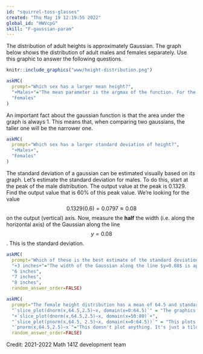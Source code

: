 ```yaml
---
id: "squirrel-toss-glasses"
created: "Thu May 19 12:19:55 2022"
global_id: "HWVcpG"
skill: "F-gaussian-param"
---
```


The distribution of adult heights is approximately Gaussian. The graph below shows the distribution of adult males and females separately. Use this graphic to answer the following questions.

```r
knitr::include_graphics("www/height-distribution.png")
```

```r
askMC(
  prompt="Which sex has a larger mean height?",
  "+Males+"="The mean parameter is the argmax of the function. For the blue curve, this is at 70 inches. For the red curve, at 65.5 inches.",
  "Females"
)
```

An important fact about the gaussian function is that the area under the graph is always 1. This means that, when comparing two gaussians, the taller one will be the narrower one.


```r
askMC(
  prompt="Which sex has a larger standard deviation of height?",
  "+Males+",
  "Females"
)
```

The standard deviation of a gaussian can be estimated visually based on its graph. Let's estimate the standard deviation for males. To do this, start at the peak of the male distribution. The output value at the peak is $0.1329$. Find the output value that is 60% of this peak value. We're looking for the value 
$$0.1329(0.6)=0.0797\approx0.08$$
on the output (vertical) axis. Now, measure the **half** the width (i.e. along the horizontal axis) of the Gaussian along the line $$y=0.08$$. This is the standard deviation.

```r
askMC(
  prompt="Which of these is the best estimate of the standard deviation of the distribution of heights for males?",
  "+3 inches+"="The width of the Gaussian along the line $y=0.08$ is approximately $6$. The total width is the distance along the line $y=0.08$ (because that's 60% of 0.1329) from 67 inches to 73 inches (that's 6 inches). So the half-width is $3$.",
  "6 inches",
  "7 inches",
  "8 inches",
  random_answer_order=FALSE)
```

```r
askMC(
  prompt="The female height distribution has a mean of 64.5 and standard deviation of 2.5. Which R command can we use to plot the Gaussian for females?",
  "`slice_plot(dnorm(x,64.5,2.5)~x, domain(x=0:64.5)`" = "The graphics domain has been set too narrowly to display the whole gaussian.",
  "+`slice_plot(dnorm(x,64.5,2.5)~x, domain(x=50:80)`+",
  "`slice_plot(pnorm(x,64.5, 2.5)~x, domain(x=0:64.5))`" = "This plots a sigmoid, not a gaussian.",
  "`pnorm(x,64.5,2.5)~x`"="This doesn't plot anything. It's just a tilde expression.",
  random_answer_order=FALSE)
```

Credit: 2021-2022 Math 141Z development team